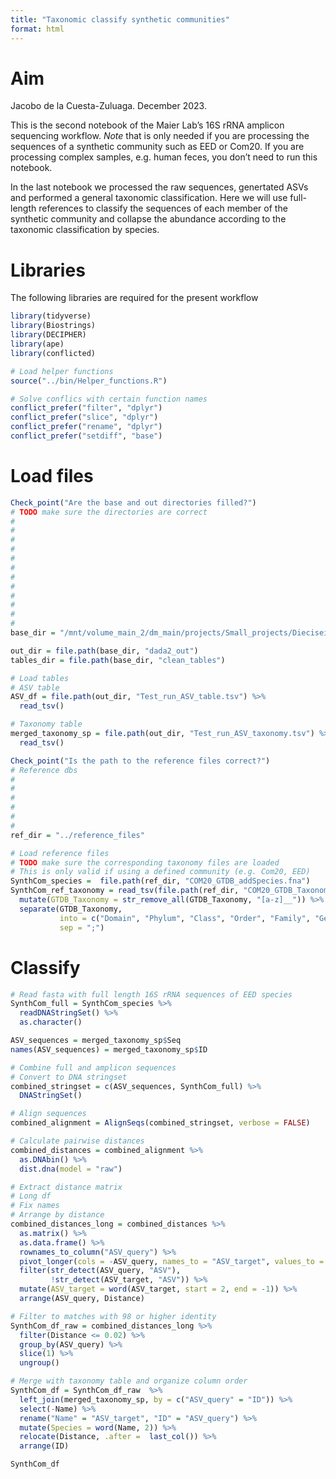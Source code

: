```yaml
---
title: "Taxonomic classify synthetic communities"
format: html
---
```


# Aim

Jacobo de la Cuesta-Zuluaga. December 2023.

This is the second notebook of the Maier Lab's 16S rRNA amplicon sequencing workflow.
*Note* that is only needed if you are processing the sequences of a synthetic community
such as EED or Com20. If you are processing complex samples, e.g. human feces, you
don't need to run this notebook.

In the last notebook we processed the raw sequences, genertated ASVs and performed
a general taxonomic classification. Here we will use full-length references to
classify the sequences of each member of the synthetic community and collapse the
abundance according to the taxonomic classification by species.

# Libraries

The following libraries are required for the present workflow

```r
library(tidyverse)
library(Biostrings)
library(DECIPHER)
library(ape)
library(conflicted)
```

```r
# Load helper functions
source("../bin/Helper_functions.R")
```

```r
# Solve conflics with certain function names
conflict_prefer("filter", "dplyr")
conflict_prefer("slice", "dplyr")
conflict_prefer("rename", "dplyr")
conflict_prefer("setdiff", "base")
```

# Load files
```r
Check_point("Are the base and out directories filled?")
# TODO make sure the directories are correct
# 
#
#
#
#
#
#
#
#
#
#
#
base_dir = "/mnt/volume_main_2/dm_main/projects/Small_projects/Dieciseis_out"

out_dir = file.path(base_dir, "dada2_out")
tables_dir = file.path(base_dir, "clean_tables")
```

```r
# Load tables
# ASV table
ASV_df = file.path(out_dir, "Test_run_ASV_table.tsv") %>% 
  read_tsv()

# Taxonomy table
merged_taxonomy_sp = file.path(out_dir, "Test_run_ASV_taxonomy.tsv") %>% 
  read_tsv()
```


```r
Check_point("Is the path to the reference files correct?")
# Reference dbs
#
#
#
#
#
#
ref_dir = "../reference_files"

# Load reference files
# TODO make sure the corresponding taxonomy files are loaded
# This is only valid if using a defined community (e.g. Com20, EED)
SynthCom_species =  file.path(ref_dir, "COM20_GTDB_addSpecies.fna")
SynthCom_ref_taxonomy = read_tsv(file.path(ref_dir, "COM20_GTDB_Taxonomy.txt")) %>%
  mutate(GTDB_Taxonomy = str_remove_all(GTDB_Taxonomy, "[a-z]__")) %>%
  separate(GTDB_Taxonomy, 
           into = c("Domain", "Phylum", "Class", "Order", "Family", "Genus", "Species"),
           sep = ";")
```


# Classify 

```r
# Read fasta with full length 16S rRNA sequences of EED species
SynthCom_full = SynthCom_species %>% 
  readDNAStringSet() %>% 
  as.character()

ASV_sequences = merged_taxonomy_sp$Seq
names(ASV_sequences) = merged_taxonomy_sp$ID

# Combine full and amplicon sequences
# Convert to DNA stringset
combined_stringset = c(ASV_sequences, SynthCom_full) %>% 
  DNAStringSet()

# Align sequences
combined_alignment = AlignSeqs(combined_stringset, verbose = FALSE)

# Calculate pairwise distances
combined_distances = combined_alignment %>% 
  as.DNAbin() %>% 
  dist.dna(model = "raw")
```

```r
# Extract distance matrix
# Long df 
# Fix names
# Arrange by distance
combined_distances_long = combined_distances %>% 
  as.matrix() %>% 
  as.data.frame() %>% 
  rownames_to_column("ASV_query") %>% 
  pivot_longer(cols = -ASV_query, names_to = "ASV_target", values_to = "Distance") %>%
  filter(str_detect(ASV_query, "ASV"), 
         !str_detect(ASV_target, "ASV")) %>% 
  mutate(ASV_target = word(ASV_target, start = 2, end = -1)) %>% 
  arrange(ASV_query, Distance)

# Filter to matches with 98 or higher identity
SynthCom_df_raw = combined_distances_long %>% 
  filter(Distance <= 0.02) %>% 
  group_by(ASV_query) %>% 
  slice(1) %>% 
  ungroup()

# Merge with taxonomy table and organize column order
SynthCom_df = SynthCom_df_raw  %>% 
  left_join(merged_taxonomy_sp, by = c("ASV_query" = "ID")) %>% 
  select(-Name) %>% 
  rename("Name" = "ASV_target", "ID" = "ASV_query") %>% 
  mutate(Species = word(Name, 2)) %>% 
  relocate(Distance, .after =  last_col()) %>% 
  arrange(ID)

SynthCom_df
```